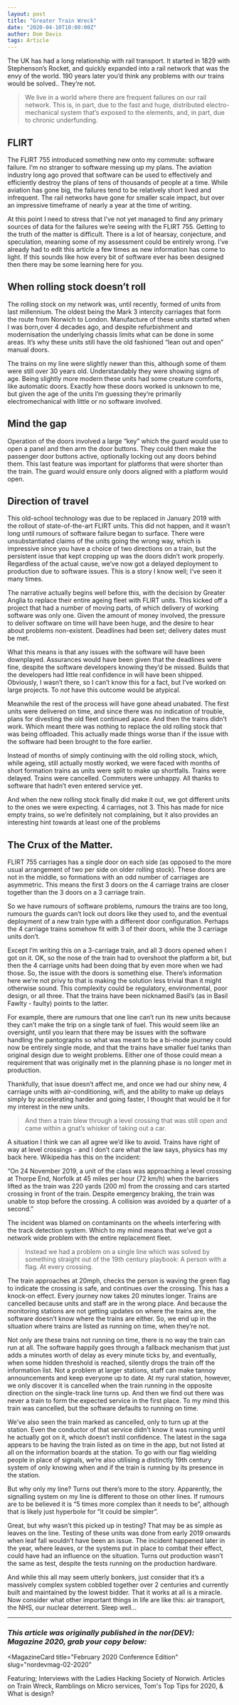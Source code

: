 ```yaml
---
layout: post
title: "Greater Train Wreck"
date: "2020-04-10T10:00:00Z"
author: Dom Davis
tags: Article
---
```


The UK has had a long relationship with rail transport. It started in 1829 with Stephenson’s Rocket, and quickly expanded into a rail network that was the envy of the world. 190 years later you’d think any problems with our trains would be solved.. They’re not.

> We live in a world where there are frequent failures on our rail network. This is, in part, due to the fast and huge, distributed electro-mechanical system that’s exposed to the elements, and, in part, due to chronic underfunding.

## FLIRT

The FLIRT 755 introduced something new onto my commute: software failure. I’m no stranger to software messing up my plans. The aviation industry long ago proved that software can be used to effectively and efficiently destroy the plans of tens of thousands of people at a time. While aviation has gone big, the failures tend to be relatively short lived and infrequent. The rail networks have gone for smaller scale impact, but over an impressive timeframe of nearly a year at the time of writing.

At this point I need to stress that I’ve not yet managed to find any primary sources of data for the failures we’re seeing with the FLIRT 755. Getting to the truth of the matter is difficult. There is a lot of hearsay, conjecture, and speculation, meaning some of my assessment could be entirely wrong. I’ve already had to edit this article a few times as new information has come to light. If this sounds like how every bit of software ever has been designed then there may be some learning here for you.

## When rolling stock doesn’t roll

The rolling stock on my network was, until recently, formed of units from last millennium. The oldest being the Mark 3 intercity carriages that form the route from Norwich to London. Manufacture of these units started when I was born,over 4 decades ago, and despite refurbishment and modernisation the underlying chassis limits what can be done in some areas. It’s why these units still have the old fashioned “lean out and open” manual doors.

The trains on my line were slightly newer than this, although some of them were still over 30 years old. Understandably they were showing signs of age. Being slightly more modern these units had some creature comforts, like automatic doors. Exactly how these doors worked is unknown to me, but given the age of the units I’m guessing they’re primarily electromechanical with little or no software involved.

## Mind the gap

Operation of the doors involved a large “key” which the guard would use to open a panel and then arm the door buttons. They could then make the passenger door buttons active, optionally locking out any doors behind them. This last feature was important for platforms that were shorter than the train. The guard would ensure only doors aligned with a platform would open.

## Direction of travel

This old-school technology was due to be replaced in January 2019 with the rollout of state-of-the-art FLIRT units. This did not happen, and it wasn’t long until rumours of software failure began to surface. There were unsubstantiated claims of the units going the wrong way, which is impressive since you have a choice of two directions on a train, but the persistent issue that kept cropping up was the doors didn’t work properly. Regardless of the actual cause, we’ve now got a delayed deployment to production due to software issues. This is a story I know well; I’ve seen it many times.

The narrative actually begins well before this, with the decision by Greater Anglia to replace their entire ageing fleet with FLIRT units. This kicked off a project that had a number of moving parts, of which delivery of working software was only one. Given the amount of money involved, the pressure to deliver software on time will have been huge, and the desire to hear about problems non-existent. Deadlines had been set; delivery dates must be met.

What this means is that any issues with the software will have been downplayed. Assurances would have been given that the deadlines were fine, despite the software developers knowing they’d be missed. Builds that the developers had little real confidence in will have been shipped. Obviously, I wasn’t there, so I can’t know this for a fact, but I’ve worked on large projects. To _not_ have this outcome would be atypical.

Meanwhile the rest of the process will have gone ahead unabated. The first units were delivered on time, and since there was no indication of trouble, plans for divesting the old fleet continued apace. And then the trains didn’t work. Which meant there was nothing to replace the old rolling stock that was being offloaded. This actually made things worse than if the issue with the software had been brought to the fore earlier.

Instead of months of simply continuing with the old rolling stock, which, while ageing, still actually mostly worked, we were faced with months of short formation trains as units were split to make up shortfalls. Trains were delayed. Trains were cancelled. Commuters were unhappy.  All thanks to software that hadn’t even entered service yet.

And when the new rolling stock finally did make it out, we got different units to the ones we were expecting. 4 carriages, not 3. This has made for nice empty trains, so we’re definitely not complaining, but it also provides an interesting hint towards at least one of the problems

## The Crux of the Matter.

FLIRT 755 carriages has a single door on each side (as opposed to the more usual arrangement of two per side on older rolling stock). These doors are not in the middle, so formations with an odd number of carriages are asymmetric. This means the first 3 doors on the 4 carriage trains are closer together than the 3 doors on a 3 carriage train.

So we have rumours of software problems, rumours the trains are too long, rumours the guards can’t lock out doors like they used to, and the eventual deployment of a new train type with a different door configuration. Perhaps the 4 carriage trains somehow fit with 3 of their doors, while the 3 carriage units don’t.

Except I’m writing this on a 3-carriage train, and all 3 doors opened when I got on it. OK, so the nose of the train had to overshoot the platform a bit, but then the 4 carriage units had been doing that by even more when we had those. So, the issue with the doors is something else. There’s information here we’re not privy to that is making the solution less trivial than it might otherwise sound. This complexity could be regulatory, environmental, poor design, or all three. That the trains have been nicknamed Basil’s (as in Basil Fawlty - faulty) points to the latter.

For example, there are rumours that one line can’t run its new units because they can’t make the trip on a single tank of fuel. This would seem like an oversight, until you learn that there may be issues with the software handling the pantographs so what was meant to be a bi-mode journey could now be entirely single mode, and that the trains have smaller fuel tanks than original design due to weight problems. Either one of those could mean a requirement that was originally met in the planning phase is no longer met in production.

Thankfully, that issue doesn’t affect me, and once we had our shiny new, 4 carriage units with air-conditioning, wifi, and the ability to make up delays simply by accelerating harder and going faster, I thought that would be it for my interest in the new units.

> And then a train blew through a level crossing that was still open and came within a gnat’s whisker of taking out a car.

A situation I think we can all agree we’d like to avoid. Trains have right of way at level crossings - and I don’t care what the law says, physics has my back here. Wikipedia has this on the incident:

“On 24 November 2019, a unit of the class was approaching a level crossing at Thorpe End, Norfolk at 45 miles per hour (72 km/h) when the barriers lifted as the train was 220 yards (200 m) from the crossing and cars started crossing in front of the train. Despite emergency braking, the train was unable to stop before the crossing. A collision was avoided by a quarter of a second.”

The incident was blamed on contaminants on the wheels interfering with the track detection system. Which to my mind means that we’ve got a network wide problem with the entire replacement fleet.

> Instead we had a problem on a single line which was solved by something straight out of the 19th century playbook: A person with a flag. At every crossing.

The train approaches at 20mph, checks the person is waving the green flag to indicate the crossing is safe, and continues over the crossing. This has a knock-on effect. Every journey now takes 20 minutes longer. Trains are cancelled because units and staff are in the wrong place. And because the monitoring stations are not getting updates on where the trains are, the software doesn’t know where the trains are either. So, we end up in the situation where trains are listed as running on time, when they’re not.

Not only are these trains not running on time, there is no way the train can run at all. The software happily goes through a fallback mechanism that just adds a minutes worth of delay as every minute ticks by, and eventually, when some hidden threshold is reached, silently drops the train off the information list. Not a problem at larger stations, staff can make tannoy announcements and keep everyone up to date. At my rural station, however, we only discover it is cancelled when the train running in the opposite direction on the single-track line turns up. And then we find out there was never a train to form the expected service in the first place. To my mind this train was cancelled, but the software defaults to running on time.

We’ve also seen the train marked as cancelled, only to turn up at the station. Even the conductor of that service didn’t know it was running until he actually got on it, which doesn’t instil confidence. The latest in the saga appears to be having the train listed as on time in the app, but not listed at all on the information boards at the station. To go with our flag wielding people in place of signals, we’re also utilising a distinctly 19th century system of only knowing when and if the train is running by its presence in the station.

But why only my line? Turns out there’s more to the story. Apparently, the signalling system on my line is different to those on other lines. If rumours are to be believed it is “5 times more complex than it needs to be”, although that is likely just hyperbole for “it could be simpler”.

Great, but why wasn’t this picked up in testing? That may be as simple as leaves on the line. Testing of these units was done from early 2019 onwards when leaf fall wouldn’t have been an issue. The incident happened later in the year, where leaves, or the systems put in place to combat their effect, could have had an influence on the situation. Turns out production wasn’t the same as test, despite the tests running on the production hardware.

And while this all may seem utterly bonkers, just consider that it’s a massively complex system cobbled together over 2 centuries and currently built and maintained by the lowest bidder. That it works at all is a miracle. Now consider what other important things in life are like this: air transport, the NHS, our nuclear deterrent. Sleep well…

***

### _This article was originally published in the nor(DEV): Magazine 2020, grab your copy below:_


<MagazineCard
  title="February 2020 Conference Edition"
  slug="nordevmag-02-2020"
>
  <p>
    Featuring; Interviews with the Ladies Hacking Society of
    Norwich. Articles on Train Wreck, Ramblings on Micro services,
    Tom's Top Tips for 2020, &amp; What is design?
  </p>
</MagazineCard>